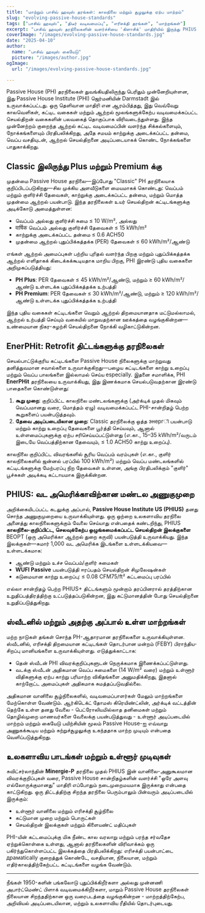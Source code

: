 ```yaml
---
title: "மாற்றும் பாசிவ் ஹவுஸ் தரங்கள்: காலநிலை மற்றும் சூழலுக்கு ஏற்ப மாற்றம்"
slug: "evolving-passive-house-standards"
tags: ["பாசிவ் ஹவுஸ்", "திடீர் வடிவமைப்பு", "எரிசக்தி தரங்கள்", "மாற்றங்கள்"]
excerpt: "பாசிவ் ஹவுஸ் தரநிலைகளின் வளர்ச்சியை 'கிளாசிக்' மாதிரியில் இருந்து PHIUS மற்றும் EnerPHit போன்ற காலநிலை-சிறப்பு சான்றிதழ்களுக்கு ஆராயுங்கள், இது நெகிழ்வுத்தன்மை மற்றும் உலகளாவிய பயன்பாட்டிற்கான வளர்ந்த தேவையை பிரதிபலிக்கிறது."
coverImage: "/images/evolving-passive-house-standards.jpg"
date: "2025-04-10"
author:
  name: "பாசிவ் ஹவுஸ் கையேடு"
  picture: "/images/author.jpg"
ogImage:
  url: "/images/evolving-passive-house-standards.jpg"

---
```

Passive House (PH) தரநிலைகள் துவங்கியதிலிருந்து பெரிதும் முன்னேறியுள்ளன, இது Passive House Institute (PHI) ஜெர்மனியின் Darmstadt இல் உருவாக்கப்பட்டது. ஒரு தெளிவான மாதிரி என ஆரம்பித்தது, இது வெவ்வேறு காலவெளிகள், கட்டிட வகைகள் மற்றும் ஆற்றல் மூலங்களுக்கேற்ப வடிவமைக்கப்பட்ட செயல்திறன் வகைகளின் பலவகைத் தொகுப்பாக விரிவடைந்துள்ளது. இந்த முன்னேற்றம் குறைந்த ஆற்றல் கட்டிட வடிவமைப்பின் வளர்ந்த சிக்கல்களையும், நோக்கங்களையும் பிரதிபலிக்கிறது, அதே சமயம் காற்றுக்கு அடைக்கப்பட்ட தன்மை, வெப்ப வசதியுடன், ஆற்றல் செயல்திறனை அடிப்படையாகக் கொண்ட நோக்கங்களை பாதுகாக்கிறது.

## Classic இலிருந்து Plus மற்றும் Premium க்கு

முதன்மை Passive House தரநிலை—இப்போது "Classic" PH தரநிலையாக குறிப்பிடப்படுகிறது—சில முக்கிய அளவீடுகளை மையமாகக் கொண்டது: வெப்பம் மற்றும் குளிர்ச்சி தேவைகள், காற்றுக்கு அடைக்கப்பட்ட தன்மை, மற்றும் மொத்த முதன்மை ஆற்றல் பயன்பாடு. இந்த தரநிலைகள் உயர் செயல்திறன் கட்டிடங்களுக்கு அடிக்கோடு அமைத்துள்ளன:

- வெப்பம் அல்லது குளிர்ச்சி சுமை ≤ 10 W/m², அல்லது
- वार्षिक வெப்பம் அல்லது குளிர்ச்சி தேவைகள் ≤ 15 kWh/m²
- காற்றுக்கு அடைக்கப்பட்ட தன்மை ≤ 0.6 ACH50
- முதன்மை ஆற்றல் புதுப்பிக்கத்தக்க (PER) தேவைகள் ≤ 60 kWh/m²/ஆண்டு

எங்கள் ஆற்றல் அமைப்புகள் பற்றிய புரிதல் வளர்ந்த பிறகு மற்றும் புதுப்பிக்கத்தக்க ஆற்றல் எளிதாகக் கிடைக்கக்கூடியதாக மாறிய பிறகு, PHI இரண்டு புதிய வகைகளை அறிமுகப்படுத்தியது:

- **PH Plus**: PER தேவைகள் ≤ 45 kWh/m²/ஆண்டு, மற்றும் ≥ 60 kWh/m²/ஆண்டு உள்ளடக்க புதுப்பிக்கத்தக்க உற்பத்தி
- **PH Premium**: PER தேவைகள் ≤ 30 kWh/m²/ஆண்டு, மற்றும் ≥ 120 kWh/m²/ஆண்டு உள்ளடக்க புதுப்பிக்கத்தக்க உற்பத்தி

இந்த புதிய வகைகள் கட்டிடங்களை வெறும் ஆற்றல் திறமையானதாக மட்டுமல்லாமல், ஆற்றல் உற்பத்தி செய்யும் வகையில் மாறுவதற்கான ஊக்கத்தை வழங்குகின்றன—உண்மையான நிகர-சுழற்சி செயல்திறனை நோக்கி வழிகாட்டுகின்றன.
## EnerPHit: Retrofit திட்டங்களுக்கு தரநிலைகள்

செயல்பாட்டுக்குரிய கட்டிடங்களை Passive House நிலைகளுக்கு மாற்றுவது தனித்துவமான சவால்களை உருவாக்குகிறது—பழைய கட்டிடங்களை காற்று உறைப்பு மற்றும் வெப்ப பாலங்களை இல்லாமல் செய்ய especially. இதனை சமாளிக்க, PHI **EnerPHit** தரநிலையை உருவாக்கியது, இது இணக்கமாக செயல்படுவதற்கான இரண்டு பாதைகளை கொண்டுள்ளது:

1. **கூறு முறை**: குறிப்பிட்ட காலநிலை மண்டலங்களுக்கு (அர்க்டிக் முதல் மிகவும் வெப்பமானது வரை, மொத்தம் ஏழு) வடிவமைக்கப்பட்ட PHI-சான்றிதழ் பெற்ற கூறுகளைப் பயன்படுத்தவும்.
2. **தேவை அடிப்படையிலான முறை**: Classic தரநிலைக்கு ஒத்த энергி பயன்பாடு மற்றும் காற்று உறைப்பு தேவைகளை பூர்த்தி செய்யவும், ஆனால் உள்ளமைப்புகளுக்கு ஏற்ப சரிசெய்யப்பட்டுள்ளது (எ.கா., 15–35 kWh/m²/வருடம் இடையே வெப்பத்திற்கான தேவையும், ≤ 1.0 ACH50 காற்று உறைப்பு).

காலநிலை குறிப்பிட்ட விவரங்களில் சூரிய வெப்பம் வரம்புகள் (எ.கா., குளிர் காலநிலைகளில் ஜன்னல் பரப்பில் 100 kWh/m²) மற்றும் வெப்ப மண்டலங்களில் கட்டிடங்களுக்கு மேற்பரப்பு நிற தேவைகள் உள்ளன, அங்கு பிரதிபலிக்கும் "குளிர்" பூச்சுகள் அடிக்கடி கட்டாயமாக இருக்கின்றன.

## PHIUS: வட அமெரிக்காவிற்கான மண்டல அணுகுமுறை

அறிக்கையிடப்பட்ட கடலுக்கு அப்பால், **Passive House Institute US (PHIUS)** தனது சொந்த அணுகுமுறையை உருவாக்கியுள்ளது. ஒரு ஒற்றை உலகளாவிய தரநிலை அனைத்து காலநிலைகளுக்கும் வேலை செய்யாது என்பதைக் கண்டறிந்து, PHIUS **காலநிலை-குறிப்பிட்ட, செலவுக்கேற்ப ஒழுங்கமைக்கப்பட்ட செயல்திறன் இலக்குகளை** BEOPT (ஒரு அமெரிக்கா ஆற்றல் துறை கருவி) பயன்படுத்தி உருவாக்கியது. இந்த இலக்குகள்—சுமார் 1,000 வட அமெரிக்க இடங்களை உள்ளடக்கியவை—உள்ளடக்கமாக:

- ஆண்டு மற்றும் உச்ச வெப்பம்/குளிர் சுமைகள்
- **WUFI Passive** பயன்படுத்தி ஈரப்பதம் செயல்திறன் சிமுலேஷன்கள்
- கடுமையான காற்று உறைப்பு: ≤ 0.08 CFM75/ft² கட்டமைப்பு பரப்பில்

எல்லா சான்றிதழ் பெற்ற PHIUS+ திட்டங்களும் மூன்றாம் தரப்பினரால் தரத்திற்கான உறுதிப்பத்திரத்திற்கு உட்படுத்தப்படுகின்றன, இது கட்டுமானத்தின் போது செயல்திறனை உறுதிப்படுத்துகிறது.
## ஸ்வீடனில் மற்றும் அதற்கு அப்பால் உள்ள மாற்றங்கள்

மற்ற நாடுகள் தங்கள் சொந்த PH-ஆதாரமான தரநிலைகளை உருவாக்கியுள்ளன. ஸ்வீடனில், எரிசக்தி திறமையான கட்டிடங்கள் தொடர்பான மன்றம் (FEBY) பிராந்திய-சிறப்பு மானியங்களை உருவாக்கியுள்ளது. எடுத்துக்காட்டாக:

- தென் ஸ்வீடன் PHI விவரக்குறிப்புகளுடன் நெருக்கமாக இணைக்கப்பட்டுள்ளது.
- வடக்கு ஸ்வீடன் அதிகமான வெப்ப சுமைகளை (14 W/m² வரை) மற்றும் உள்ளூர் விதிகளுக்கு ஏற்ப காற்று பரிமாற்ற விகிதங்களை அனுமதிக்கிறது, இதனால் காற்றோட்ட அமைப்புகள் அதிகமாக சுமத்தப்படுவதில்லை.

அதிகமான வானிலை சூழ்நிலைகளில், வடிவமைப்பாளர்கள் மேலும் மாற்றங்களை மேற்கொள்ள வேண்டும். ஆர்கிடெக்ட் தோமஸ் கிரெயிண்ட்லின், அர்க்டிக் வட்டத்தின் தெற்கே உள்ள தனது வேலை - பெட்ரோலியமில்லாத தனிமைகள் மற்றும் தொழில்முறை மாணவர்களை வேலைக்கு பயன்படுத்துவது - உள்ளூர் அடிப்படையில் மாற்றம் மற்றும் கையேடு பயிற்சியின் மூலம் Passive House-ஐ எவ்வாறு அணுகக்கூடிய மற்றும் சுற்றுச்சூழலுக்கு உகந்ததாக மாற்ற முடியும் என்பதை வெளிப்படுத்துகிறது.

## உலகளாவிய பாடங்கள் மற்றும் உள்ளூர் முடிவுகள்

சுவிட்சர்லாந்தின் **Minergie-P** தரநிலை முதல் PHIUS இன் வானிலை-அனுகூலமான விவரக்குறிப்புகள் வரை, Passive House சான்றிதழ்களின் வளர்ச்சி "ஒரே அளவு எல்லோருக்குமானது" மாதிரி எப்போதும் நடைமுறைமயமாக இருக்காது என்பதை காட்டுகிறது. ஒரு திட்டத்திற்கு சிறந்த தரநிலை பெரும்பாலும் பின்வரும் அடிப்படையில் இருக்கும்:

- உள்ளூர் வானிலை மற்றும் எரிசக்தி சூழ்நிலை
- கட்டுமான முறை மற்றும் பொருட்கள்
- செயல்திறன் இலக்குகள் மற்றும் கிளையண்ட் மதிப்புகள்

PHI-யின் கட்டமைப்புக்கு மிக நீண்ட கால வரலாறு மற்றும் பரந்த சர்வதேச ஏற்றுக்கொள்கை உள்ளது, ஆனால் தரநிலைகளின் விரிவாக்கம் ஒரு பகிர்ந்துகொள்ளப்பட்ட இலக்கத்தை பிரதிபலிக்கிறது: எரிசக்தி பயன்பாட்டை драмatically குறைத்துக் கொண்டே, வசதியான, நிலையான, மற்றும் எதிர்காலத்திற்கேற்பட்ட கட்டிடங்களை வழங்க வேண்டும்.

---

நீங்கள் 1950-களின் பங்கலோடு புதுப்பிக்கிறீர்களா அல்லது முன்னணி அபார்ட்மெண்ட் பிளாக் வடிவமைக்கிறீர்களா, மாறும் Passive House தரநிலைகள் நிலையான சிறந்ததிற்கான ஒரு வரைபடத்தை வழங்குகின்றன - மாற்றத்திற்கேற்ப, அறிவியல் அடிப்படையிலான, மற்றும் உலகளாவிய ரீதியில் தொடர்புடையது.
